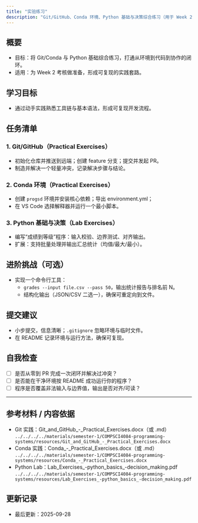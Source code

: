 ```yaml
---
title: "实验练习"
description: "Git/GitHub、Conda 环境、Python 基础与决策综合练习（用于 Week 2 考核准备）"
---
```


## 概要
- 目标：将 Git/Conda 与 Python 基础综合练习，打通从环境到代码到协作的闭环。
- 适用：为 Week 2 考核做准备，形成可复现的实践套路。

## 学习目标
- 通过动手实践熟悉工具链与基本语法，形成可复现开发流程。

## 任务清单
### 1. Git/GitHub（Practical Exercises）
- 初始化仓库并推送到远端；创建 feature 分支；提交并发起 PR。
- 制造并解决一个轻量冲突，记录解决步骤与结论。

### 2. Conda 环境（Practical Exercises）
- 创建 `progsd` 环境并安装核心依赖；导出 environment.yml；
- 在 VS Code 选择解释器并运行一个最小脚本。

### 3. Python 基础与决策（Lab Exercises）
- 编写“成绩到等级”程序：输入校验、边界测试、对齐输出。
- 扩展：支持批量处理并输出汇总统计（均值/最大/最小）。

## 进阶挑战（可选）
- 实现一个命令行工具：
  - `grades --input file.csv --pass 50`，输出统计报告与排名前 N。
  - 结构化输出（JSON/CSV 二选一），确保可重定向到文件。

## 提交建议
- 小步提交，信息清晰；`.gitignore` 忽略环境与临时文件。
- 在 README 记录环境与运行方法，确保可复现。

## 自我检查
- [ ] 是否从零到 PR 完成一次闭环并解决过冲突？
- [ ] 是否能在干净环境按 README 成功运行你的程序？
- [ ] 程序是否覆盖非法输入与边界值，输出是否对齐/可读？

---

## 参考材料 / 内容依据
- Git 实践：Git_and_GitHub_-_Practical_Exercises.docx（或 .md）  
  `../../../../materials/semester-1/COMPSCI4084-programming-systems/resources/Git_and_GitHub_-_Practical_Exercises.docx`
- Conda 实践：Conda_-_Practical_Exercises.docx（或 .md）  
  `../../../../materials/semester-1/COMPSCI4084-programming-systems/resources/Conda_-_Practical_Exercises.docx`
- Python Lab：Lab_Exercises_-python_basics_-decision_making.pdf  
  `../../../../materials/semester-1/COMPSCI4084-programming-systems/resources/Lab_Exercises_-python_basics_-decision_making.pdf`

## 更新记录
- 最后更新：2025-09-28

